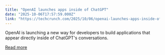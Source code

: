 ```yaml
---
title: "OpenAI launches apps inside of ChatGPT"
date: "2025-10-06T17:57:59.000Z"
link: "https://techcrunch.com/2025/10/06/openai-launches-apps-inside-of-chatgpt/"
---
```


OpenAI is launching a new way for developers to build applications that appear directly inside of ChatGPT's conversations.

[Read more](https://techcrunch.com/2025/10/06/openai-launches-apps-inside-of-chatgpt/)
